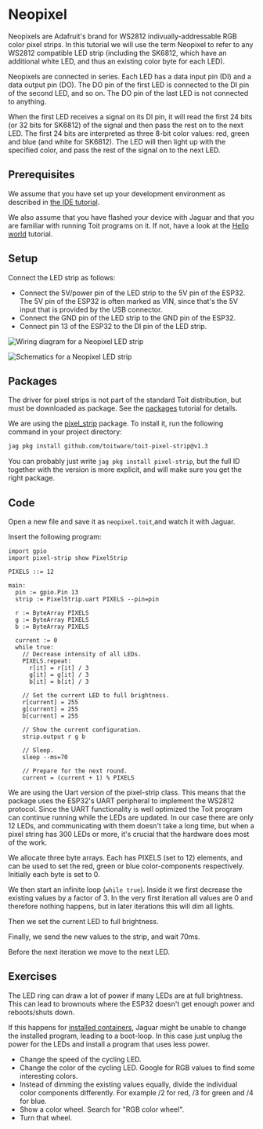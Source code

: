 
# Neopixel
Neopixels are Adafruit's brand for WS2812 indivually-addressable RGB color pixel
strips. In this tutorial we will use the term Neopixel to refer to any WS2812
compatible LED strip (including the SK6812, which have an additional white LED, and
thus an existing color byte for each LED).

Neopixels are connected in series. Each LED has a data input pin (DI) and a data
output pin (DO). The DO pin of the first LED is connected to the DI pin of the second
LED, and so on. The DO pin of the last LED is not connected to anything.

When the first LED receives a signal on its DI pin, it will read the first 24 bits
(or 32 bits for SK6812) of the signal and then pass the rest on to the next LED.
The first 24 bits are interpreted as three 8-bit color values: red, green and blue
(and white for SK6812). The LED will then light up with the specified color, and
pass the rest of the signal on to the next LED.

## Prerequisites
We assume that you have set up your development environment as described
in [the IDE tutorial](../../setup/ide).

We also assume that you have flashed your device with Jaguar and that
you are familiar with running Toit programs on it.
If not, have a look at the [Hello world](../../setup/firstprogram) tutorial.

## Setup
Connect the LED strip as follows:
- Connect the 5V/power pin of the LED strip to the 5V pin of the ESP32. The
  5V pin of the ESP32 is often marked as VIN, since that's the 5V input that
  is provided by the USB connector.
- Connect the GND pin of the LED strip to the GND pin of the ESP32.
- Connect pin 13 of the ESP32 to the DI pin of the LED strip.

<img
  src={NeopixelDiagram}
  alt="Wiring diagram for a Neopixel LED strip"
/>

<img
  src={NeopixelSchematics}
  alt="Schematics for a Neopixel LED strip"
/>

## Packages
The driver for pixel strips is not part of the standard Toit distribution,
but must be downloaded as package. See the [packages](../../setup/packages)
tutorial for details.

We are using the [pixel_strip](https://pkg.toit.io/package/github.com%2Ftoitware%2Ftoit-pixel-strip)
package. To install it, run the following command in your project directory:

```bash
jag pkg install github.com/toitware/toit-pixel-strip@v1.3
```

<Note>

You can probably just write `jag pkg install pixel-strip`, but the full ID together
with the version is more explicit, and will make sure you get the right package.

</Note>

## Code
Open a new file and save it as `neopixel.toit`,and watch it with Jaguar.

Insert the following program:

```toit
import gpio
import pixel-strip show PixelStrip

PIXELS ::= 12

main:
  pin := gpio.Pin 13
  strip := PixelStrip.uart PIXELS --pin=pin

  r := ByteArray PIXELS
  g := ByteArray PIXELS
  b := ByteArray PIXELS

  current := 0
  while true:
    // Decrease intensity of all LEDs.
    PIXELS.repeat:
      r[it] = r[it] / 3
      g[it] = g[it] / 3
      b[it] = b[it] / 3

    // Set the current LED to full brightness.
    r[current] = 255
    g[current] = 255
    b[current] = 255

    // Show the current configuration.
    strip.output r g b

    // Sleep.
    sleep --ms=70

    // Prepare for the next round.
    current = (current + 1) % PIXELS
```

We are using the Uart version of the pixel-strip class. This means that the
package uses the ESP32's UART peripheral to implement the WS2812 protocol.
Since the UART functionality is well optimized the Toit program can continue
running while the LEDs are updated. In our case there are only 12 LEDs, and
communicating with them doesn't take a long time, but when a pixel string
has 300 LEDs or more, it's crucial that the hardware does most of the work.

We allocate three byte arrays. Each has PIXELS (set to 12) elements, and can
be used to set the red, green or blue color-components respectively.
Initially each byte is set to 0.

We then start an infinite loop (`while true`). Inside it we first decrease
the existing values by a factor of 3. In the very first iteration all values
are 0 and therefore nothing happens, but in later iterations this will
dim all lights.

Then we set the current LED to full brightness.

Finally, we send the new values to the strip, and wait 70ms.

Before the next iteration we move to the next LED.

## Exercises
The LED ring can draw a lot of power if many LEDs are at full brightness. This
can lead to brownouts where the ESP32 doesn't get enough power and
reboots/shuts down.

If this happens for [installed containers](../../containers), Jaguar
might be unable to change the installed program, leading to a boot-loop.
In this case just unplug the power for the LEDs and install a program that
uses less power.

- Change the speed of the cycling LED.
- Change the color of the cycling LED. Google for RGB values to find some interesting colors.
- Instead of dimming the existing values equally, divide the individual color
  components differently. For example /2 for red, /3 for green and /4 for blue.
- Show a color wheel. Search for "RGB color wheel".
- Turn that wheel.
